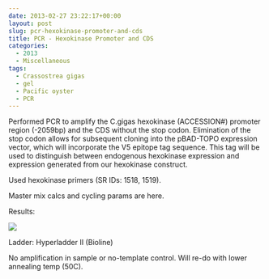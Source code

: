 ```yaml
---
date: 2013-02-27 23:22:17+00:00
layout: post
slug: pcr-hexokinase-promoter-and-cds
title: PCR - Hexokinase Promoter and CDS
categories:
  - 2013
  - Miscellaneous
tags:
  - Crassostrea gigas
  - gel
  - Pacific oyster
  - PCR
---
```


Performed PCR to amplify the C.gigas hexokinase (ACCESSION#) promoter region (-2059bp) and the CDS without the stop codon. Elimination of the stop codon allows for subsequent cloning into the pBAD-TOPO expression vector, which will incorporate the V5 epitope tag sequence. This tag will be used to distinguish between endogenous hexokinase expression and expression generated from our hexokinase construct.

Used hexokinase primers (SR IDs: 1518, 1519).

Master mix calcs and cycling params are here.

Results:

![](https://eagle.fish.washington.edu/Arabidopsis/20130228%20-%20HK%20gel.jpg)

Ladder: Hyperladder II (Bioline)

No amplification in sample or no-template control. Will re-do with lower annealing temp (50C).
